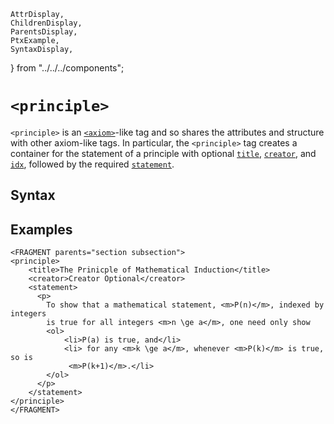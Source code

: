     AttrDisplay,
    ChildrenDisplay,
    ParentsDisplay,
    PtxExample,
    SyntaxDisplay,
} from "../../../components";

# `<principle>`

`<principle>` is an [`<axiom>`](./axiom)-like tag
and so shares the attributes and structure with other axiom-like tags.
In particular, the `<principle>` tag creates a container for the
statement of a principle with optional [`title`](./title),
[`creator`](./creator), and [`idx`](./idx), followed by the required
[`statement`](./statement).

## Syntax

<SyntaxDisplay name="principle" />

## Examples

```ptx-example
<FRAGMENT parents="section subsection">
<principle>
    <title>The Prinicple of Mathematical Induction</title>
    <creator>Creator Optional</creator>
    <statement>
      <p>
        To show that a mathematical statement, <m>P(n)</m>, indexed by integers
        is true for all integers <m>n \ge a</m>, one need only show
        <ol>
            <li>P(a) is true, and</li>
            <li> for any <m>k \ge a</m>, whenever <m>P(k)</m> is true, so is
             <m>P(k+1)</m>.</li>
        </ol>
      </p>
    </statement>
</principle>
</FRAGMENT>
```
